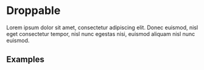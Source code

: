 
<!-- <Meta title="Components/Button" component={Button} /> -->

# Droppable

Lorem ipsum dolor sit amet, consectetur adipiscing elit. Donec euismod, nisl eget consectetur tempor, nisl nunc egestas nisi, euismod aliquam nisl nunc euismod.

<!-- ## Props

<Props of={Button} /> -->

## Examples

<Preview>
  <Story name="Default">
    <App />
  </Story>
</Preview>
